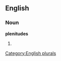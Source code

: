 
==English==

===Noun===
'''plenitudes'''

# {{plural of|[[plenitude]]}}

[[Category:English plurals]]